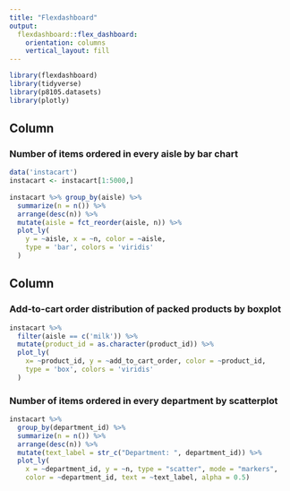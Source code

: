```yaml
---
title: "Flexdashboard"
output: 
  flexdashboard::flex_dashboard:
    orientation: columns
    vertical_layout: fill
---
```


```r
library(flexdashboard)
library(tidyverse)
library(p8105.datasets)
library(plotly)

```

Column {data-width=550}
-----------------------------------------------------------------------

### Number of items ordered in every aisle by bar chart

```r
data('instacart')
instacart <- instacart[1:5000,]
  
instacart %>% group_by(aisle) %>% 
  summarize(n = n()) %>% 
  arrange(desc(n)) %>% 
  mutate(aisle = fct_reorder(aisle, n)) %>%
  plot_ly(
    y = ~aisle, x = ~n, color = ~aisle,
    type = 'bar', colors = 'viridis'
  )

```

Column {data-width=450}
-----------------------------------------------------------------------

### Add-to-cart order distribution of packed products by boxplot

```r
instacart %>% 
  filter(aisle == c('milk')) %>% 
  mutate(product_id = as.character(product_id)) %>% 
  plot_ly(
    x= ~product_id, y = ~add_to_cart_order, color = ~product_id,
    type = 'box', colors = 'viridis'
  )

```

### Number of items ordered in every department by scatterplot

```r
instacart %>% 
  group_by(department_id) %>% 
  summarize(n = n()) %>% 
  arrange(desc(n)) %>%
  mutate(text_label = str_c("Department: ", department_id)) %>% 
  plot_ly(
    x = ~department_id, y = ~n, type = "scatter", mode = "markers",
    color = ~department_id, text = ~text_label, alpha = 0.5)
```


